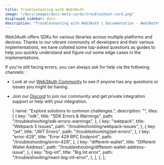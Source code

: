 ```yaml
---
title: Troubleshooting with Web3Auth
image: "/docs/images/docs-meta-cards/troubleshoot-card.png"
displayed_sidebar: docs
description: "Troubleshooting with Web3Auth | Documentation - Web3Auth"
---
```



Web3Auth offers SDKs for various libraries across multiple platforms and devices. Thanks to our vibrant community of developers and their various
implementations, we have collated some top-asked questions as guides to help you quickly understand and figure out some edge cases in the
implementations.

If you're still facing errors, you can always ask for help via the following channels:

- Look at our [Web3Auth Community](https://community.web3auth.io/) to see if anyone has any questions or issues you might be having.
- Join our [Discord](https://discord.gg/web3auth) to join our community and get private integration support or help with your integration.

  {
    name: "Explore solutions to common challenges.",
    description: "",
    tiles: [
      {
        key: "sdk",
        title: "SDK Errors & Warnings",
        path: "/troubleshooting/sdk-errors-warnings",
      },
      {
        key: "webpack",
        title: "Webpack 5 Issues",
        path: "/troubleshooting/webpack-issues",
      },
      {
        key: "jwt",
        title: "JWT Errors",
        path: "/troubleshooting/jwt-errors",
      },
      {
        key: "error-429",
        title: "Error 429 RPC Endpoint",
        path: "/troubleshooting/error-429",
      },
      {
        key: "different-wallet",
        title: "Different Wallet Address",
        path: "/troubleshooting/different-wallet-address-issue",
      },
      {
        key: "big-int",
        title: "Big Int error",
        path: "/troubleshooting/react-big-int-error",
      },
    ],
  },
];

<Tiles tileGroups={ErrorGroups} />
